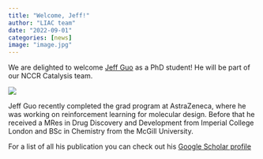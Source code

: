 ```yaml
---
title: "Welcome, Jeff!"
author: "LIAC team"
date: "2022-09-01"
categories: [news]
image: "image.jpg"
---
```


We are delighted to welcome [Jeff Guo](https://twitter.com/JeffGuo__) as a PhD student! He will be part of our NCCR Catalysis team.

![](image.jpg)

Jeff Guo recently completed the grad program at AstraZeneca, where he was working on reinforcement learning for molecular design. Before that he received a MRes in Drug Discovery and Development from Imperial College London 
and BSc in Chemistry from the McGill University.

For a list of all his publication you can check out his [Google Scholar profile](https://scholar.google.com/citations?user=yzhfk_YAAAAJ&hl=en&oi=ao)